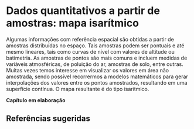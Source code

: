 # Dados quantitativos a partir de amostras: mapa isarítmico {#quanti5}

Algumas informações com referência espacial são obtidas a partir de amostras distribuídas no espaço. Tais amostras podem ser pontuais e até mesmo lineares, tais como curvas de nível com valores de altitude ou batimetria. As amostras de pontos são mais comuns e incluem medidas de variáveis atmosféricas, de poluição do ar, amostras de solo, entre outras. Muitas vezes temos interesse em visualizar os valores em área não amostrada, sendo possível recorrermos a modelos matemáticos para gerar interpolações dos valores entre os pontos amostrados, resultando em uma superfície contínua. O mapa resultante é do tipo isarítmico.

**Capítulo em elaboração**

## Referências sugeridas

